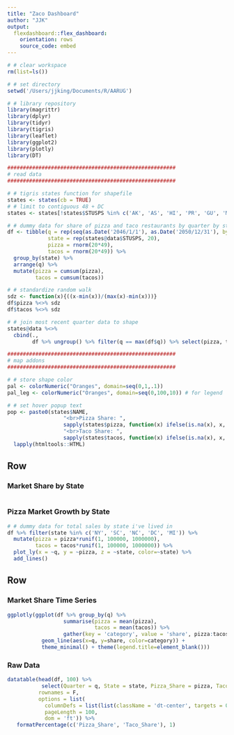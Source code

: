 ```yaml
---
title: "Zaco Dashboard"
author: "JJK"
output: 
  flexdashboard::flex_dashboard:
    orientation: rows
    source_code: embed
---
```

  
```r

# # clear workspace
rm(list=ls())

# # set directory
setwd('/Users/jjking/Documents/R/AARUG')

# # library repository
library(magrittr)
library(dplyr)
library(tidyr)
library(tigris)
library(leaflet)
library(ggplot2)
library(plotly)
library(DT)

######################################################
# read data
######################################################

# # tigris states function for shapefile
states <- states(cb = TRUE)
# # limit to contiguous 48 + DC
states <- states[!states$STUSPS %in% c('AK', 'AS', 'HI', 'PR', 'GU', 'MP', 'VI'), ] 

# # dummy data for share of pizza and taco restaurants by quarter by state; random walk
df <- tibble(q = rep(seq(as.Date('2046/1/1'), as.Date('2050/12/31'), by='3 months'), 49),
             state = rep(states@data$STUSPS, 20),
             pizza = rnorm(20*49),
             tacos = rnorm(20*49)) %>%
  group_by(state) %>%
  arrange(q) %>%
  mutate(pizza = cumsum(pizza),
         tacos = cumsum(tacos))

# # standardize random walk
sdz <- function(x){((x-min(x))/(max(x)-min(x)))}
df$pizza %<>% sdz
df$tacos %<>% sdz

# # join most recent quarter data to shape
states@data %<>% 
  cbind(., 
        df %>% ungroup() %>% filter(q == max(df$q)) %>% select(pizza, tacos)) 

######################################################
# map addons
######################################################

# # store shape color
pal <- colorNumeric("Oranges", domain=seq(0,1,.1))
pal_leg <- colorNumeric("Oranges", domain=seq(0,100,10)) # for legend

# # set hover popup text
pop <- paste0(states$NAME,
                  "<br>Pizza Share: ",
                  sapply(states$pizza, function(x) ifelse(is.na(x), x, paste(round(x*100,1), "%", sep=""))),
                  "<br>Taco Share: ",
                  sapply(states$tacos, function(x) ifelse(is.na(x), x, paste(round(x*100,1), "%", sep="")))) %>%
  lapply(htmltools::HTML)

```

Row {data-height=600}
-------------------------------------
  
### Market Share by State 
  
```r
```

### Pizza Market Growth by State
```r
# # dummy data for total sales by state i've lived in
df %>% filter(state %in% c('NY', 'SC', 'NC', 'DC', 'MI')) %>%
  mutate(pizza = pizza*runif(1, 100000, 1000000),
         tacos = tacos*runif(1, 100000, 1000000)) %>% 
  plot_ly(x = ~q, y = ~pizza, z = ~state, color=~state) %>%
  add_lines()
```

Row
-------------------------------------

### Market Share Time Series

```r

ggplotly(ggplot(df %>% group_by(q) %>%
                  summarise(pizza = mean(pizza),
                            tacos = mean(tacos)) %>%
                  gather(key = 'category', value = 'share', pizza:tacos)) +
           geom_line(aes(x=q, y=share, color=category)) + 
           theme_minimal() + theme(legend.title=element_blank()))

```

### Raw Data

```r

datatable(head(df, 100) %>% 
           select(Quarter = q, State = state, Pizza_Share = pizza, Taco_Share = tacos),
          rownames = F,
          options = list(
            columnDefs = list(list(className = 'dt-center', targets = 0:3)),
            pageLength = 100,
            dom = 'ft')) %>%
   formatPercentage(c('Pizza_Share', 'Taco_Share'), 1)

```